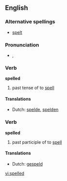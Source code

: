 ==English==

===Alternative spellings===
*{{UK}} [[spelt]]

===Pronunciation===
*{{IPA|/ˈspεld/}}, {{SAMPA|/"spEld/}}

===Verb===
'''spelled'''

# past tense of to [[spell]]

====Translations====
*Dutch: [[spelde]], [[spelden]]

===Verb===
'''spelled'''

# past participle of to [[spell]]

====Translations====
*Dutch: [[gespeld]]

[[vi:spelled]]